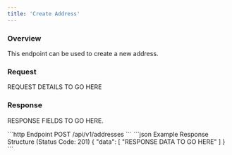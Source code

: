 ```yaml
---
title: 'Create Address'
---
```


### Overview

This endpoint can be used to create a new address.

### Request

REQUEST DETAILS TO GO HERE

### Response

RESPONSE FIELDS TO GO HERE.

<RequestExample>
    ```http Endpoint
    POST /api/v1/addresses
    ```
</RequestExample>

<ResponseExample>
    ```json Example Response Structure (Status Code: 201)
    {
        "data": [
        "RESPONSE DATA TO GO HERE"
        ]
    }
    ```
</ResponseExample>